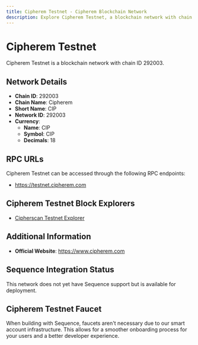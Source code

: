```yaml
--- 
title: Cipherem Testnet - Cipherem Blockchain Network
description: Explore Cipherem Testnet, a blockchain network with chain ID 292003. Learn about its native currency, CIP, and how to interact with the network.
---
```


# Cipherem Testnet

Cipherem Testnet is a blockchain network with chain ID 292003.

## Network Details

- **Chain ID**: 292003
- **Chain Name**: Cipherem
- **Short Name**: CIP
- **Network ID**: 292003
- **Currency**: 
  - **Name**: CIP
  - **Symbol**: CIP
  - **Decimals**: 18

## RPC URLs

Cipherem Testnet can be accessed through the following RPC endpoints:

- https://testnet.cipherem.com

## Cipherem Testnet Block Explorers

- [Cipherscan Testnet Explorer](https://cipherscan.net)

## Additional Information

- **Official Website**: https://www.cipherem.com

## Sequence Integration Status

This network does not yet have Sequence support but is available for deployment.

## Cipherem Testnet Faucet

When building with Sequence, faucets aren't necessary due to our smart account infrastructure. This allows for a smoother onboarding process for your users and a better developer experience.
